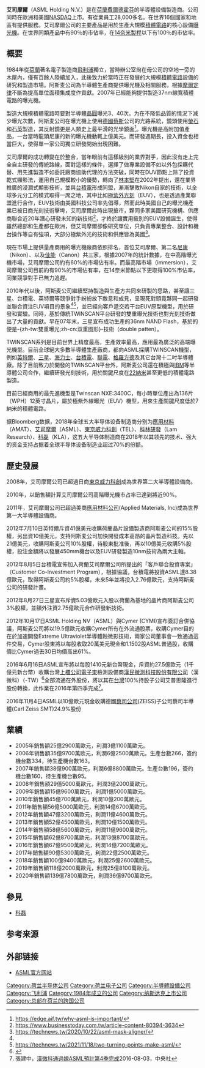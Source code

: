 {{noteTA
|T=zh-cn:阿斯麦;zh-tw:艾司摩爾;
|G1=IT
|G2=EE
|G3=Physics
|G4=Unit
|1=zh-cn:阿斯麦;zh-tw:艾司摩爾;
|2=zh-tw:曝光;zh-cn:光刻;zh-hk:光刻
|3=zh-tw:恩荷芬;zh-cn:费尔德霍芬;zh-hk:燕豪芬
|4=zh-hant:吋;zh-hans:英寸
}}
{{Multiple issues|
{{Copy edit|time=2020-09-04T09:44:33+00:00}}
{{Trivia|time=2020-09-04T09:44:33+00:00}}
}}
{{Infobox company
|name   = 阿斯麦公司
|name_en = ASML Holding N.V.
| logo                = File:ASML Holding N.V. logo.svg
| logo_size           = 213
| logo_caption        = 
|image   = File:ASML headquarters Veldhoven.jpg
|image_size = 320px
|image_caption = ASML公司總部
|type   = [[上市公司|上市公司]] 
|traded_as      = {{Euronext|ASML|NL0010273215|XAMS}}<br>{{NASDAQ|ASML}}
|foundation     = {{start date and age|1984}}
|location       = {{NLD}}[[费尔德霍芬|费尔德霍芬]]
|key_people     = Peter Wennink <small>([[chief_executive_officer|CEO]])</small>, Arthur van der Poel  <small>( [[监事会|监事会]] [[董事长|董事长]])</small>
|products       = [[半导体|半导体]] [[光刻|光刻]]系统
|industry       = [[半导体产业|半导体产业]]
|revenue        = [[欧元|€]]139.78亿 <small>(2020)
|operating_income = [[欧元|€]]42.44亿 <small>(2020)</small>
|net_income     = [[欧元|€]]36.97亿 <small>(2020)</small>
|assets         = [[欧元|€]]288.67亿 <small>(2020)</small>
|equity         = [[欧元|€]]153.01亿 <small>(2020)</small>
|num_employees  = 28,073 <small>(2020)</small>
|homepage       = {{url|https://www.asml.com}}
}}

'''艾司摩爾'''（ASML Holding N.V.）是在[[荷蘭|荷蘭]][[費爾德霍芬|費爾德霍芬]]的半導體設備製造商。公司同時在歐洲和美國[[NASDAQ|NASDAQ]]上市。有從業員工28,000多名。在世界16個國家和地區有提供服務。艾司摩爾公司的主要產品是用於生產大規模[[積體電路|積體電路]]的核心設備[[曝光機|曝光機]]。在世界同類產品中有90％的市佔率，在[[14奈米製程|14奈米製程]]以下有100％的市佔率。

== 概要 ==
1984年從[[荷蘭|荷蘭]]著名電子製造商[[飛利浦|飛利浦]]獨立，當時辦公室尙在母公司的空地一旁的木屋內，僅有百餘人陸續加入，此後致力於當時正在發展的大規模[[積體電路|積體電路]]設備的研究和製造市場。阿斯麦公司為半導體生產商提供曝光機及相關服務，根據[[摩爾定律|摩爾定律]]不斷為提高單位面積集成度作貢獻。2007年已經能夠提供製造37nm線寬積體電路的曝光機。

製造大規模積體電路時要對半導體[[晶圓|晶圓]]曝光3、40次。为在不降低品質的情況下減少曝光次數，阿斯麦公司在曝光機上使用[[德國|德國]][[蔡司公司|蔡斯]]公司的光路系統，鏡頭使用[[螢石|螢石]]和[[石英|石英]]製造，其反射鏡更是人類史上最平滑的光學鏡面<ref>https://edge.aif.tw/why-asml-is-important/</ref>。曝光機是高附加值產品，一台當時龍頭尼康的新的曝光機動輒上億美元。而研發週期長，投入資金也相當巨大，使得單一家公司獨立研發開始出現困難。

艾司摩爾的成功轉變在於整合，當年眼前有這樣級別的業界對手，因此沒有走上完全自主研發的傳統路線，面對這樣的條件，選擇了做專業設備不如以外包採購代替、用先進製造不如委託廠商協助代理的方法突破，同時在DUV節點上除了投資乾式顯影法，運用自己規模較小的優勢，轉向了[[林本堅|林本堅]]在2002年提出，還在業界推廣的浸潤式顯影技術，並與[[台積電|台積電]]形成同盟，漸漸擊敗Nikon自家的技術，以全球多元分工的模式取得一席之地，其中比如[[极紫外光刻|極紫外光刻]]（EUV），也是透過產業聯盟進行合作，EUV技術由美國科技公司率先倡導，然而此時美國自己的曝光機產業已被日商光刻技術擊垮，艾司摩爾此時出現搶市，夥同多家美國研究機構、供應商聯合近20年潛心研發未知的新技術<ref name="#1">https://www.businesstoday.com.tw/article-content-80394-3634</ref>，才終於讓實用級別的EUV設備誕生，使得雖然總部和生產都在歐洲，但艾司摩爾卻像研究單位，只負責專業整合、設計和機台操作等自有強項，大部分極紫外光的技術和供應皆為美國<ref>https://technews.tw/2020/10/22/asml-mask-aligner/</ref>。

現在市場上提供量產商用的曝光機廠商依照排名，首位艾司摩爾、第二名[[尼康|尼康]]（Nikon）、以及[[佳能|佳能]]（Canon）共三家，根據2007年的統計數據，在中高階曝光機市場，艾司摩爾公司約有60%的市場佔有率。而最高階市場（immersion），艾司摩爾公司目前約有90%的市場佔有率，在14奈米節點以下更取得100%市佔率，同業競爭對手已無力追趕。

2010年代以後，阿斯麦公司繼續堅持製造與生產方共同來研製的思路，甚至讓三星、台積電、英特爾等競爭對手紛紛放下敵意和成見，呈現死對頭竟夥同一起研發並聯合資注EUV項目的景象<ref name="#1"/><ref>https://technews.tw/2021/11/18/two-turning-points-make-asml/</ref>，並已經向客戶遞交若干台EUV原型機型，用於研發和實驗。同時，基於傳統TWINSCAN平台研發的雙重曝光技術也對光刻技術做出了大量的貢獻。早在07年末，三星宣布成功生產的36nm NAND Flash，基於的便是-{zh-tw:雙重曝光;zh-cn:双重图形}-技術（double patten）。

TWINSCAN系列是目前世界上精度最高，生產效率最高，應用最為廣泛的高端曝光機型。目前全球絕大多數半導體生產廠商，都向ASML採購TWINSCAN機型，例如[[英特爾|英特爾]]、[[三星電子|三星]]、[[海力士|海力士]]、[[台積電|台積電]]、[[聯電|聯電]]、[[格羅方德|格羅方德]]及其它台灣十二吋半導體廠。除了目前致力於開發的TWINSCAN平台外，阿斯麦公司還在積極與[[IBM|IBM]]等半導體公司合作，繼續研發光刻技術，用於關鍵尺度在[[22纳米制程|22納米]]甚至更低的積體電路製造。

目前{{when}}已經商用的最先進機型是Twinscan NXE:3400C，每小時單位產出為136片（WPH）12英寸晶片，屬於極紫外線曝光（EUV）機型，用來生產關鍵尺度低於7納米的積體電路。

据Bloomberg数据，2018年全球五大半导体设备制造商分别为[[應用材料|應用材料]]（AMAT）、[[艾司摩爾|艾司摩爾]]（ASML）、[[東京威力科創|東京威力科創]]（TEL）、[[科林研發|科林研發]]（Lam Research）、[[科磊|科磊]]（KLA），这五大半导体制造商在2018年以其领先的技术、强大的资金支持占据着全球半导体设备制造业超过70%的份额。

== 歷史發展 ==
2008年，艾司摩爾公司已超過日商[[東京威力科創|東京威力科創]]成為世界第二大半導體設備商。

2010年，以銷售額計算艾司摩爾公司高階曝光機市占率已達到將近90%。

2011年，艾司摩爾公司已超過美商[[应用材料|應用材料公司]](Applied Materials, Inc)成為世界第一大半導體設備商。

2012年7月10日英特爾斥資41億美元收購荷蘭晶片設備製造商阿斯麦公司的15%股權，另出資10億美元，支持阿斯麦公司加快開發成本高昂的晶片製造科技。先以21億美元，收購阿斯麦公司10%股權，待股東批准後，再以10億美元收購5%股權，投注金額將以發展450mm機台以及EUV研發製造10nm技術為兩大主軸。

2012年8月5日台積電宣佈加入荷蘭艾司摩爾公司所提出的「客戶聯合投資專案」（Customer Co-Investment Program），根據協議，台積電將投資ASML達8.38億歐元，取得阿斯麦公司約5%股權，未來5年並將投入2.76億歐元，支持阿斯麦公司的研發計畫。

2012年8月27日三星宣布斥資5.03億歐元入股以荷蘭為基地的晶片商阿斯麦公司3%股權，並額外注資2.75億歐元合作研發新技術。

2012年10月17日ASML Holding NV（ASML）與Cymer (CYMI)宣布簽訂合併協議，阿斯麦公司將以19.5億歐元收購Cymer所有在外流通股票，收購Cymer目的在於加速開發Extreme Ultraviolet半導體蝕微影技術，兩家公司董事會一致通過這件交易，Cymer股東將以每股收取20萬美元現金和1.1502股ASML普通股，收購價比Cymer過去30日均價高出61%。

2016年6月16日ASML宣布將以每股1410元新台幣現金，斥資約27.5億歐元（1千億元新台幣）收購台灣[[上櫃公司|上櫃公司]][[電子束|電子束]]檢測設備商[[漢民微測科技|漢民微測科技股份有限公司]]（漢微科）（{{Twse|3658}}-TW）<ref>{{Otc-gretai|3658}}</ref>全部流通在外股份，將以其在[[台灣|台灣]]100%持股子公司艾普思隆進行股份轉換，此作業在2016年第四季完成<ref>張建中，[http://n.yam.com/cna/fn/20160803/20160803824061.html 漢微科通過嫁ASML預計第4季完成]2016-08-03，中央社</ref>。

2016年11月4日ASML以10億歐元現金收購德國[[蔡司公司|蔡司公司]](ZEISS)子公司蔡司半導體(Carl Zeiss SMT)24.9%股份

== 業績 ==
*2005年銷售額25億2900萬歐元，利潤3億1100萬歐元。
*2006年销售額35億9700萬欧元，利潤6億2500萬歐元。生產台數266，簽约機台數334，待生產機台數163。
*2007年銷售額38億900萬歐元，利潤6億8800萬歐元。生產台數196，簽约機台數160，待生產機台數95。
*2008年銷售額29億5000萬歐元，利潤3億2000萬歐元。
*2009年銷售額15億9600萬歐元，利潤1億5000萬歐元。
*2010年銷售額45億700萬歐元，利潤10億200萬歐元。
*2011年銷售額56億5000萬歐元，利潤14億6700萬歐元。
*2012年銷售額47億3200萬歐元，利潤11億4600萬歐元。
*2013年銷售額52億4500萬歐元，利潤10億1500萬歐元。
*2014年銷售額58億5600萬歐元，利潤11億9600萬歐元。
*2015年銷售額62億8700萬歐元，利潤13億8700萬歐元。
*2016年銷售額67億9500萬歐元，利潤14億7200萬歐元。
*2017年銷售額90億5300萬歐元，利潤22億2500萬歐元。
*2018年銷售額100億9400萬歐元，利潤25億2600萬歐元。
*2019年銷售額118億2000萬歐元，利潤25億8100萬歐元。
*2020年銷售額139億7800萬歐元，利潤36億9700萬歐元。

==參見==
*[[科磊|科磊]]

== 参考来源 ==
{{Reflist}}

== 外部链接 ==
* [https://www.asml.com ASML官方网站]

{{飞利浦}}
{{AEX companies}}
{{NASDAQ-100}}

{{Authority control}}
[[Category:荷兰半导体公司|Category:荷兰半导体公司]]
[[Category:荷兰电子公司|Category:荷兰电子公司]]
[[Category:半導體設備公司|Category:半導體設備公司]]
[[Category:飞利浦|Category:飞利浦]]
[[Category:1984年成立的公司|Category:1984年成立的公司]]
[[Category:纳斯达克上市公司|Category:纳斯达克上市公司]]
[[Category:总部在荷兰的跨国公司|Category:总部在荷兰的跨国公司]]
